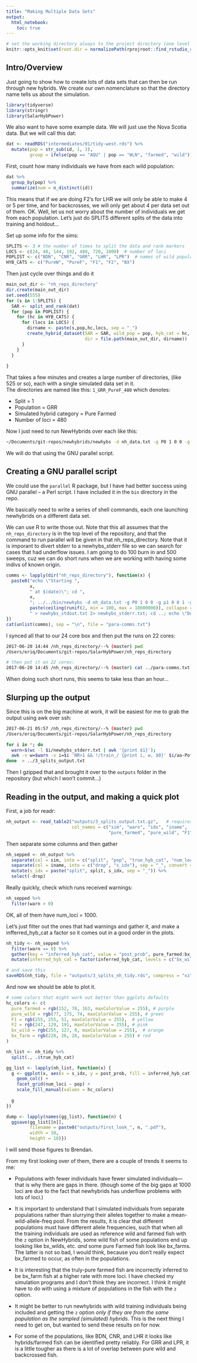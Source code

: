 ```yaml
---
title: "Making Multiple Data Sets"
output: 
  html_notebook:
    toc: true
---
```


```r
# set the working directory always to the project directory (one level up)
knitr::opts_knit$set(root.dir = normalizePath(rprojroot::find_rstudio_root_file())) 
```


## Intro/Overview

Just going to show how to create lots of data sets that can then be run through new hybrids.
We create our own nomenclature so that the directory name tells us about the simulation.

```r
library(tidyverse)
library(stringr)
library(SalarHybPower)
```

We also want to have some example data.  We will just use the Nova Scotia data. But we will
call this dat:
```r
dat <- readRDS("intermediates/01/tidy-west.rds") %>%
  mutate(pop = str_sub(id, 1, 3),
         group = ifelse(pop == "AQU" | pop == "WLN", "farmed", "wild"))
```

First, count how many individuals we have from each wild population:
```r
dat %>%
  group_by(pop) %>%
  summarize(num = n_distinct(id))
```

This means that if we are doing F2's for LHR we will only be able to make 4 or 5 per time,
and for backcrosses, we will only get about 4 per data set out of them.  OK.  Well, let us 
not worry about the number of individuals we get from each population.  Let's just do SPLITS 
different splits of the data into training and holdout...


Set up some info for the sims:
```r
SPLITS <- 3 # the number of times to split the data and rank markers
LOCS <- c(24, 48, 144, 192, 480, 720, 1000)  # number of loci
POPLIST <- c("BDN", "CNR", "GRR", "LHR", "LPR")  # names of wild populations
HYB_CATS <- c("PureW", "PureF", "F1", "F2", "BX")
```

Then just cycle over things and do it
```r
main_out_dir <- "nh_reps_directory"
dir.create(main_out_dir)
set.seed(555)
for (s in 1:SPLITS) {
  SAR <- split_and_rank(dat)
  for (pop in POPLIST) {
    for (hc in HYB_CATS) {
      for (locs in LOCS) {
        dirname <- paste(s,pop,hc,locs, sep = "_")
        create_hybrid_dataset(SAR = SAR, wild_pop = pop, hyb_cat = hc, L = locs, 
                              dir = file.path(main_out_dir, dirname))
      }
    }
  }
  
}

```

That takes a few minutes and creates a large number of directories, (like 525 or so), each with a single simulated data set in it.  
The directories are named like this: `1_GRR_PureF_480`  which denotes:

- Split = 1
- Population = GRR
- Simulated hybrid category = Pure Farmed
- Number of loci = 480




Now I just need to run NewHybrids over each like this:
```sh
~/Documents/git-repos/newhybrids/newhybs -d nh_data.txt -g P0 1 0 0 -g p1 0 0 1 -g F1 0 1 0 -g F2 .25 .5 .25 -g BX0 .5 .5 0 -g BX1 0 .5 .5 --pi-prior fixed  1 1 1 1 1 1
```

We will do that using the GNU parallel script.

## Creating a GNU parallel script

We could use the `parallel` R package, but I have had better success using GNU parallel -- a Perl script.  I have included it in the 
`bin` directory in the repo.

We basically need to write a series of shell commands, each one launching newhybrids on a different data set.

We can use R to write those out.  Note that this all assumes that the `nh_reps_directory` is in the top level
of the repository, and that the command to run parallel will be given in that nh_reps_directory.
Note that it is imporant to divert stderr to a newhybs_stderr file so we can search for cases
that had underflow issues.  I am going to do 100 burn in and 500 sweeps, cuz we can do short runs
when we are working with having some indivs of known origin.
```r
comms <- lapply(dir("nh_reps_directory"), function(x) {
  paste0("echo \"Starting ", 
         x, 
         " at $(date)\"; cd ", 
         x, 
         "; ../../bin/newhybs -d nh_data.txt -g P0 1 0 0 -g p1 0 0 1 -g F1 0 1 0 -g F2 .25 .5 .25 -g BX0 .5 .5 0 -g BX1 0 .5 .5 --pi-prior fixed  1 1 1 1 1 1 --no-gui --burn-in 100 --num-sweeps 500 --seeds ",
         paste(ceiling(runif(2, min = 100, max = 10000000)), collapse = " "), 
         " > newhybs_stdout.txt 2> newhybs_stderr.txt; cd ..; echo \"Done with ", x, " at $(date)\"")
})
cat(unlist(comms), sep = "\n", file = "para-comms.txt")
```

I synced all that to our 24 core box and then put the runs on 22 cores:
```sh
2017-06-20 14:44 /nh_reps_directory/--% (master) pwd
/Users/eriq/Documents/git-repos/SalarHybPower/nh_reps_directory

# then put it on 22 cores:
2017-06-20 14:45 /nh_reps_directory/--% (master) cat ../para-comms.txt | ../bin/parallel -P22 > ../BIG_LOG.txt &

```

When doing such short runs, this seems to take less than an hour...

## Slurping up the output

Since this is on the big machine at work, it will be easiest for me to grab
the output using awk over ssh:
```sh
2017-06-21 05:57 /nh_reps_directory/--% (master) pwd
/Users/eriq/Documents/git-repos/SalarHybPower/nh_reps_directory

for i in *; do 
  warn=$(wc -l $i/newhybs_stderr.txt | awk '{print $1}'); 
  awk -v w=$warn -v i=$i 'NR>1 && !/train_/ {print i, w, $0}' $i/aa-PofZ.txt;
done  > ../3_splits_output.txt


```
Then I gzipped that and brought it over to the `outputs` folder in the repository (but which 
I won't commit...)

## Reading in the output, and making a quick plot

First, a job for readr:
```r
nh_output <- read_table2("outputs/3_splits_output.txt.gz",   # requires readr 1.1.1
                         col_names = c("sim", "warn", "idx", "iname", 
                                       "pure_farmed", "pure_wild", "F1", "F2", "bx_farm", "bx_wild"))
```

Then separate some columns and then gather
```r
nh_sepped <- nh_output %>%
  separate(col = sim, into = c("split", "pop", "true_hyb_cat", "num_loci"), sep = "_", convert = TRUE) %>%
  separate(col = iname, into = c("drop", "s_idx"), sep = "_", convert = TRUE) %>% 
  mutate(s_idx = paste("split", split, s_idx, sep = "_")) %>%
  select(-drop) 


```

Really quickly, check which runs received warnings:
```r
nh_sepped %>%
  filter(warn > 0)
```

OK, all of them have num_loci = 1000.

Let's just filter out the ones that had warnings and gather it, and make a infferred_hyb_cat a
factor so it comes out in a good order in the plots.
```r
nh_tidy <- nh_sepped %>% 
  filter(warn == 0) %>% 
  gather(key = "inferred_hyb_cat", value = "post_prob", pure_farmed:bx_wild) %>%
  mutate(inferred_hyb_cat = factor(inferred_hyb_cat, levels = c("bx_wild", "bx_farm", "F2", "F1", "pure_wild", "pure_farmed")))

# and save this
saveRDS(nh_tidy, file = "outputs/3_splits_nh_tidy.rds", compress = "xz")
```

And now we should be able to plot it.
```r
# some colors that might work out better than ggplots defaults
hc_colors <- c(
  pure_farmed = rgb(152, 78, 163, maxColorValue = 255), # purple
  pure_wild = rgb(77, 175, 74, maxColorValue = 255), # green
  F1 = rgb(255, 255, 51, maxColorValue = 255),  # yellow
  F2 = rgb(247, 129, 191, maxColorValue = 255), # pink
  bx_wild = rgb(255, 127, 0, maxColorValue = 255),  # orange
  bx_farm = rgb(228, 26, 28, maxColorValue = 255) # red
)

nh_list <- nh_tidy %>% 
  split(., .$true_hyb_cat)

gg_list <- lapply(nh_list, function(x) {
  g <- ggplot(x, aes(x = s_idx, y = post_prob, fill = inferred_hyb_cat)) +
    geom_col() +
    facet_grid(num_loci ~ pop) +
    scale_fill_manual(values = hc_colors)
  
  g
})

dump <- lapply(names(gg_list), function(n) {
  ggsave(gg_list[[n]], 
         filename = paste0("outputs/first_look_", n, ".pdf"),
         width = 10, 
         height = 10)})
```

I will send those figures to Brendan.

From my first looking over of them, there are a couple of trends it seems to me:

- Populations with fewer individuals have fewer simulated individuals---that is why there are gaps in there.
(though some of the big gaps at 1000 loci are due to the fact that newhybrids has underflow problems with 
lots of loci.)

- It is important to understand that I simulated individuals from separate populations rather
than slurrying their alleles together to make a mean-wild-allele-freq pool.  From the results, it is
clear that different populations must have different allele frequencies, such that when all the training individuals
are used as reference wild and farmed fish with the `z` option in NewHybrids, some wild fish of some populations
end up looking like bx_wilds, etc.  _and_ some pure Farmed fish look like bx_farms.  The latter is not so bad, I would think,
because you don't really expect bx_farmed to occur, as often in the populations.

- It is interesting that the truly-pure farmed fish are incorrectly inferred to be bx_farm fish at a higher rate with
more loci.  I have checked my simulation programs and I don't think they are incorrect.  I think it might have to do 
with using a mixture of populations in the fish with the `z` option.

- It might be better to run newhybrids with wild training individuals being included and getting the `z` option
_only if they are from the same population as the sampled (simulated) hybrids._  This is the next thing I need 
to get on, but wanted to send these results on for now.

- For some of the populations, like BDN, CNR, and LHR it looks like hybrids/farmed fish can be identified
pretty reliably.  For GRR and LPR, it is a little tougher as there is a lot of overlap between pure wild and 
backcrossed fish.  
